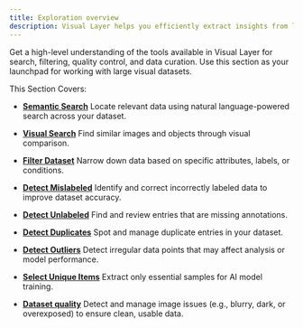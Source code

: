 ```yaml
---
title: Exploration overview
description: Visual Layer helps you efficiently extract insights from large-scale, unstructured datasets using intuitive search, filtering, and quality tools.
---
```



<Card title="What This Section Covers" icon="eye">
  Get a high-level understanding of the tools available in Visual Layer for search, filtering, quality control, and data curation. Use this section as your launchpad for working with large visual datasets.
</Card>

This Section Covers:

- **[Semantic Search](./semantic-search)** 
  Locate relevant data using natural language-powered search across your dataset.

- **[Visual Search](./visual-search)** 
  Find similar images and objects through visual comparison.

- **[Filter Dataset](./filter-dataset)** 
  Narrow down data based on specific attributes, labels, or conditions.

- **[Detect Mislabeled](./mislabeled-imagesobjects)** 
  Identify and correct incorrectly labeled data to improve dataset accuracy.

- **[Detect Unlabeled](./unlabeled-data-detection)** 
  Find and review entries that are missing annotations.

- **[Detect Duplicates](./duplicate-imagesobjects)** 
  Spot and manage duplicate entries in your dataset.

- **[Detect Outliers](./detect-outliers)** 
  Detect irregular data points that may affect analysis or model performance.

- **[Select Unique Items](./select-unique-items)** 
  Extract only essential samples for AI model training.

- **[Dataset quality](./dataset-quality)** 
  Detect and manage image issues (e.g., blurry, dark, or overexposed) to ensure clean, usable data.
